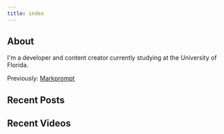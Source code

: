 ```yaml
---
title: index
---
```



## About

I'm a developer and content creator currently studying at the University of Florida. 

Previously: <a href="https://markprompt.com" target="_blank" rel="noopener noreferrer">Markprompt</a>

## Recent Posts

<RecentPosts />

## Recent Videos

<RecentVideos />
